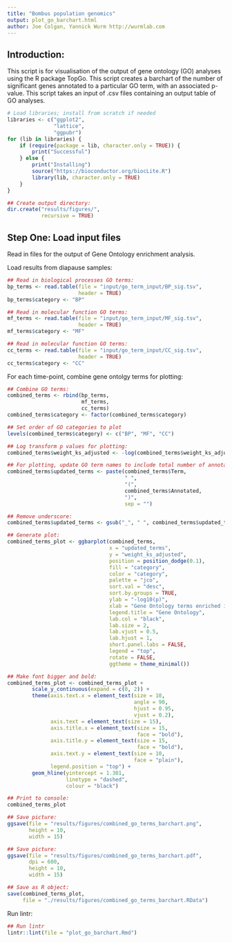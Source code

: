 ```yaml
---
title: "Bombus population genomics"
output: plot_go_barchart.html
author: Joe Colgan, Yannick Wurm http://wurmlab.com
---
```


## Introduction:  

This script is for visualisation of the output of gene ontology (GO) analyses using the R package TopGo.
This script creates a barchart of the number of significant genes annotated to a particular GO term, with an associated p-value. This script takes an input of .csv files containing an output table of GO analyses.

```r
# Load libraries; install from scratch if needed
libraries <- c("ggplot2",
               "lattice",
               "ggpubr")
for (lib in libraries) {
    if (require(package = lib, character.only = TRUE)) {
        print("Successful")
    } else {
        print("Installing")
        source("https://bioconductor.org/biocLite.R")
        library(lib, character.only = TRUE)
    }
}

## Create output directory:
dir.create("results/figures/",
           recursive = TRUE)
```

## Step One: Load input files
Read in files for the output of Gene Ontology enrichment analysis.

Load results from diapause samples:

```r
## Read in biological processes GO terms:
bp_terms <- read.table(file = "input/go_term_input/BP_sig.tsv",
                       header = TRUE)
bp_terms$category <- "BP"

## Read in molecular function GO terms:
mf_terms <- read.table(file = "input/go_term_input/MF_sig.tsv",
                       header = TRUE)
mf_terms$category <- "MF"

## Read in molecular function GO terms:
cc_terms <- read.table(file = "input/go_term_input/CC_sig.tsv",
                       header = TRUE)
cc_terms$category <- "CC"
```

For each time-point, combine gene ontolgy terms for plotting:

```r
## Combine GO terms:
combined_terms <- rbind(bp_terms,
                        mf_terms,
                        cc_terms)
combined_terms$category <- factor(combined_terms$category)

## Set order of GO categories to plot
levels(combined_terms$category) <- c("BP", "MF", "CC")

## Log transform p values for plotting:
combined_terms$weight_ks_adjusted <- -log(combined_terms$weight_ks_adjusted)

## For plotting, update GO term names to include total number of annotated terms:
combined_terms$updated_terms <- paste(combined_terms$Term,
                                      " ",
                                      "(",
                                      combined_terms$Annotated,
                                      ")",
                                      sep = "")

## Remove underscore:
combined_terms$updated_terms <- gsub("_", " ", combined_terms$updated_terms)

## Generate plot:
combined_terms_plot <- ggbarplot(combined_terms,
                                 x = "updated_terms",
                                 y = "weight_ks_adjusted",
                                 position = position_dodge(0.1),
                                 fill = "category",
                                 color = "category",
                                 palette = "jco",
                                 sort.val = "desc",
                                 sort.by.groups = TRUE,
                                 ylab = "-log10(p)",
                                 xlab = "Gene Ontology terms enriched in genes with strongest |nsl| scores",
                                 legend.title = "Gene Ontology",
                                 lab.col = "black",
                                 lab.size = 2,
                                 lab.vjust = 0.5,
                                 lab.hjust = 1,
                                 short.panel.labs = FALSE,
                                 legend = "top",
                                 rotate = FALSE,
                                 ggtheme = theme_minimal())

## Make font bigger and bold:
combined_terms_plot <- combined_terms_plot +
        scale_y_continuous(expand = c(0, 2)) +
        theme(axis.text.x = element_text(size = 10,
                                         angle = 90,
                                         hjust = 0.95,
                                         vjust = 0.2),
              axis.text = element_text(size = 15),
              axis.title.x = element_text(size = 15,
                                          face = "bold"),
              axis.title.y = element_text(size = 15,
                                          face = "bold"),
              axis.text.y = element_text(size = 10,
                                         face = "plain"),
              legend.position = "top") +
        geom_hline(yintercept = 1.301,
                   linetype = "dashed",
                   colour = "black")

## Print to console:
combined_terms_plot

## Save picture:
ggsave(file = "results/figures/combined_go_terms_barchart.png",
       height = 10,
       width = 15)

## Save picture:
ggsave(file = "results/figures/combined_go_terms_barchart.pdf",
       dpi = 600,
       height = 10,
       width = 15)

## Save as R object:
save(combined_terms_plot,
     file = "./results/figures/combined_go_terms_barchart.RData")
```

Run lintr:

```r
## Run lintr
lintr::lint(file = "plot_go_barchart.Rmd")
```
